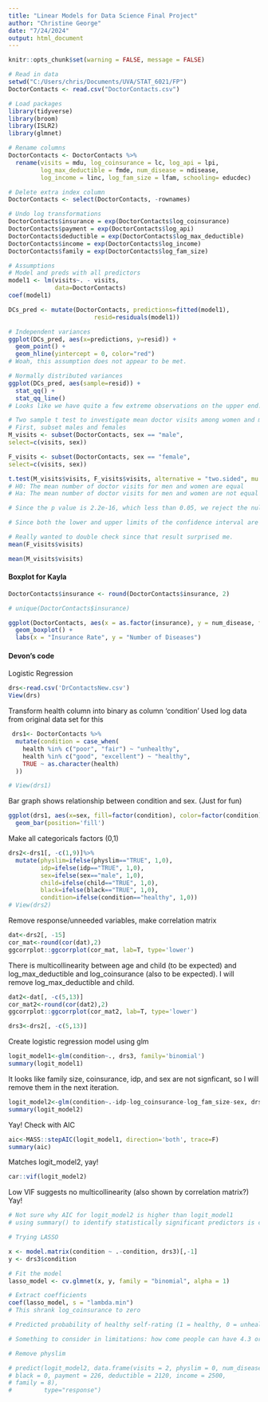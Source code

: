 ```yaml
---
title: "Linear Models for Data Science Final Project"
author: "Christine George"
date: "7/24/2024"
output: html_document
---
```


```r
knitr::opts_chunk$set(warning = FALSE, message = FALSE) 
```

```r
# Read in data
setwd("C:/Users/chris/Documents/UVA/STAT_6021/FP")
DoctorContacts <- read.csv("DoctorContacts.csv")
```

```r
# Load packages
library(tidyverse)
library(broom)
library(ISLR2)
library(glmnet)
```

```r
# Rename columns
DoctorContacts <- DoctorContacts %>%
  rename(visits = mdu, log_coinsurance = lc, log_api = lpi,
         log_max_deductible = fmde, num_disease = ndisease,
         log_income = linc, log_fam_size = lfam, schooling= educdec)
```

```r
# Delete extra index column
DoctorContacts <- select(DoctorContacts, -rownames) 
```

```r
# Undo log transformations
DoctorContacts$insurance = exp(DoctorContacts$log_coinsurance)
DoctorContacts$payment = exp(DoctorContacts$log_api)
DoctorContacts$deductible = exp(DoctorContacts$log_max_deductible)
DoctorContacts$income = exp(DoctorContacts$log_income)
DoctorContacts$family = exp(DoctorContacts$log_fam_size)
```

```r
# Assumptions
# Model and preds with all predictors
model1 <- lm(visits~. - visits,
             data=DoctorContacts)
coef(model1)

DCs_pred <- mutate(DoctorContacts, predictions=fitted(model1),
                        resid=residuals(model1))

# Independent variances
ggplot(DCs_pred, aes(x=predictions, y=resid)) + 
  geom_point() +
  geom_hline(yintercept = 0, color="red")
# Woah, this assumption does not appear to be met.

# Normally distributed variances
ggplot(DCs_pred, aes(sample=resid)) +
  stat_qq() +
  stat_qq_line()
# Looks like we have quite a few extreme observations on the upper end.
```
```r
# Two sample t test to investigate mean doctor visits among women and men
# First, subset males and females
M_visits <- subset(DoctorContacts, sex == "male",
select=c(visits, sex))

F_visits <- subset(DoctorContacts, sex == "female",
select=c(visits, sex))
```

```r
t.test(M_visits$visits, F_visits$visits, alternative = "two.sided", mu = 0, paired = FALSE, conf.level = 0.95)
# H0: The mean number of doctor visits for men and women are equal
# Ha: The mean number of doctor visits for men and women are not equal

# Since the p value is 2.2e-16, which less than 0.05, we reject the null hypothesis. We have sufficient evidence to conclude that the mean number of doctor visits for men and women are not equal.

# Since both the lower and upper limits of the confidence interval are negative, we can conclude that on average, men have between approximately 0.707 and 0.953 less doctor visits than women.
```

```r
# Really wanted to double check since that result surprised me.
mean(F_visits$visits)
```

```r
mean(M_visits$visits)
```
#### Boxplot for Kayla ####

```r
DoctorContacts$insurance <- round(DoctorContacts$insurance, 2)

# unique(DoctorContacts$insurance)

ggplot(DoctorContacts, aes(x = as.factor(insurance), y = num_disease, fill = as.factor(insurance))) + 
  geom_boxplot() +
  labs(x = "Insurance Rate", y = "Number of Diseases")
```

#### Devon's code ####

Logistic Regression
```r
drs<-read.csv('DrContactsNew.csv')
View(drs)
```

Transform health column into binary as column 'condition'
Used log data from original data set for this
```r
 drs1<- DoctorContacts %>%
  mutate(condition = case_when(
    health %in% c("poor", "fair") ~ "unhealthy",
    health %in% c("good", "excellent") ~ "healthy",
    TRUE ~ as.character(health)
  ))

# View(drs1)
```

Bar graph shows relationship between condition and sex. (Just for fun)
```r
ggplot(drs1, aes(x=sex, fill=factor(condition), color=factor(condition)))+
  geom_bar(position='fill')
```


Make all categoricals factors (0,1)
```r
drs2<-drs1[, -c(1,9)]%>%
  mutate(physlim=ifelse(physlim=="TRUE", 1,0),
         idp=ifelse(idp=="TRUE", 1,0),
         sex=ifelse(sex=="male", 1,0),
         child=ifelse(child=="TRUE", 1,0),
         black=ifelse(black=="TRUE", 1,0),
         condition=ifelse(condition=="healthy", 1,0))
# View(drs2)
```

Remove response/unneeded variables, make correlation matrix
```r
dat<-drs2[, -15]
cor_mat<-round(cor(dat),2)
ggcorrplot::ggcorrplot(cor_mat, lab=T, type='lower')
```
There is multicollinearity between age and child (to be expected) and
log_max_deductible and log_coinsurance (also to be expected). I will remove
log_max_deductible and child.

```r
dat2<-dat[, -c(5,13)]
cor_mat2<-round(cor(dat2),2)
ggcorrplot::ggcorrplot(cor_mat2, lab=T, type='lower')
```

```r
drs3<-drs2[, -c(5,13)]
```

Create logistic regression model using glm
```r
logit_model1<-glm(condition~., drs3, family='binomial')
summary(logit_model1)
```
It looks like family size, coinsurance, idp, and sex are not signficant,
so I will remove them in the next iteration.

```r
logit_model2<-glm(condition~.-idp-log_coinsurance-log_fam_size-sex, drs3, family='binomial')
summary(logit_model2)
```
Yay! Check with AIC
```r
aic<-MASS::stepAIC(logit_model1, direction='both', trace=F)
summary(aic)
```
Matches logit_model2, yay!

```r
car::vif(logit_model2)
```
Low VIF suggests no multicollinearity (also shown by correlation matrix?) Yay!

```r
# Not sure why AIC for logit_model2 is higher than logit_model1
# using summary() to identify statistically significant predictors is called the Wald test.

# Trying LASSO 

x <- model.matrix(condition ~ .-condition, drs3)[,-1]
y <- drs3$condition

# Fit the model
lasso_model <- cv.glmnet(x, y, family = "binomial", alpha = 1)

# Extract coefficients
coef(lasso_model, s = "lambda.min")
# This shrank log_coinsurance to zero
```

```r
# Predicted probability of healthy self-rating (1 = healthy, 0 = unhealthy)

# Something to consider in limitations: how come people can have 4.3 or 1.5 diseases?

# Remove physlim

# predict(logit_model2, data.frame(visits = 2, physlim = 0, num_disease = 4, log_income = 10, schooling = 12, age = 35,
# black = 0, payment = 226, deductible = 2120, income = 2500,
# family = 8), 
#         type="response")
```









